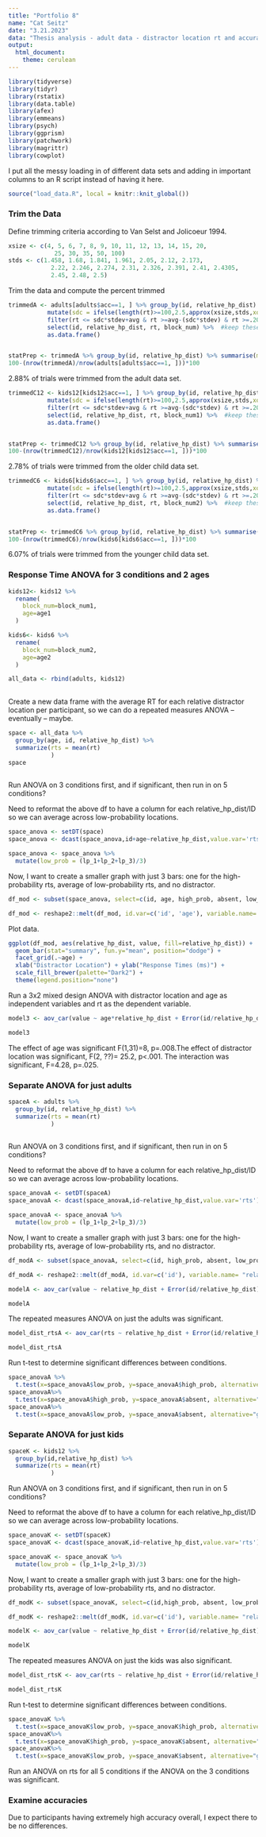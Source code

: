 ```yaml
---
title: "Portfolio 8"
name: "Cat Seitz"
date: "3.21.2023"
data: "Thesis analysis - adult data - distractor location rt and accuracy"
output: 
  html_document: 
    theme: cerulean
---
```


```r
library(tidyverse) 
library(tidyr)
library(rstatix)
library(data.table)
library(afex)
library(emmeans)
library(psych)
library(ggprism)
library(patchwork)
library(magrittr)
library(cowplot)
```

I put all the messy loading in of different data sets and adding in important columns to an R script instead of having it here. 
```r

source("load_data.R", local = knitr::knit_global())

```

### Trim the Data

Define trimming criteria according to Van Selst and Jolicoeur 1994.
```r
xsize <- c(4, 5, 6, 7, 8, 9, 10, 11, 12, 13, 14, 15, 20, 
             25, 30, 35, 50, 100)
stds <- c(1.458, 1.68, 1.841, 1.961, 2.05, 2.12, 2.173, 
            2.22, 2.246, 2.274, 2.31, 2.326, 2.391, 2.41, 2.4305, 
            2.45, 2.48, 2.5)
```

Trim the data and compute the percent trimmed
```r
trimmedA <- adults[adults$acc==1, ] %>% group_by(id, relative_hp_dist) %>%
           mutate(sdc = ifelse(length(rt)>=100,2.5,approx(xsize,stds,xout=length(rt))$y), avg = mean(rt), stdev = sd(rt)) %>%
           filter(rt <= sdc*stdev+avg & rt >=avg-(sdc*stdev) & rt >=.200) %>%
           select(id, relative_hp_dist, rt, block_num) %>%  #keep these columns in the new data frame
           as.data.frame()


statPrep <- trimmedA %>% group_by(id, relative_hp_dist) %>% summarise(measurement=mean(rt)) %>% as.data.frame()
100-(nrow(trimmedA)/nrow(adults[adults$acc==1, ]))*100
```
2.88% of trials were trimmed from the adult data set. 

```r
trimmedC12 <- kids12[kids12$acc==1, ] %>% group_by(id, relative_hp_dist) %>%
           mutate(sdc = ifelse(length(rt)>=100,2.5,approx(xsize,stds,xout=length(rt))$y), avg = mean(rt), stdev = sd(rt)) %>%
           filter(rt <= sdc*stdev+avg & rt >=avg-(sdc*stdev) & rt >=.200) %>%
           select(id, relative_hp_dist, rt, block_num1) %>%  #keep these columns in the new data frame
           as.data.frame()


statPrep <- trimmedC12 %>% group_by(id, relative_hp_dist) %>% summarise(measurement=mean(rt)) %>% as.data.frame()
100-(nrow(trimmedC12)/nrow(kids12[kids12$acc==1, ]))*100
```
2.78% of trials were trimmed from the older child data set. 

```r
trimmedC6 <- kids6[kids6$acc==1, ] %>% group_by(id, relative_hp_dist) %>%
           mutate(sdc = ifelse(length(rt)>=100,2.5,approx(xsize,stds,xout=length(rt))$y), avg = mean(rt), stdev = sd(rt)) %>%
           filter(rt <= sdc*stdev+avg & rt >=avg-(sdc*stdev) & rt >=.200) %>%
           select(id, relative_hp_dist, rt, block_num2) %>%  #keep these columns in the new data frame
           as.data.frame()


statPrep <- trimmedC6 %>% group_by(id, relative_hp_dist) %>% summarise(measurement=mean(rt)) %>% as.data.frame()
100-(nrow(trimmedC6)/nrow(kids6[kids6$acc==1, ]))*100
```
6.07% of trials were trimmed from the younger child data set.


### Response Time ANOVA for 3 conditions and 2 ages

```r

kids12<- kids12 %>%
  rename(
    block_num=block_num1,
    age=age1
  )

kids6<- kids6 %>%
  rename(
    block_num=block_num2,
    age=age2
  )


```


 
```r

all_data <- rbind(adults, kids12)
 
```

Create a new data frame with the average RT for each relative distractor location per participant, so we can do a repeated measures ANOVA -- eventually -- maybe. 

```r

space <- all_data %>%
  group_by(age, id, relative_hp_dist) %>%
  summarize(rts = mean(rt)
            )
space
  
```

Run ANOVA on 3 conditions first, and if significant, then run in on 5 conditions?

Need to reformat the above df to have a column for each relative_hp_dist/ID so we can average across low-probability locations. 

```r

space_anova <- setDT(space)
space_anova <- dcast(space_anova,id+age~relative_hp_dist,value.var='rts')

```

```r

space_anova <- space_anova %>%
  mutate(low_prob = (lp_1+lp_2+lp_3)/3)

```

Now, I want to create a smaller graph with just 3 bars: one for the high-probability rts, average of low-probability rts, and no distractor. 

```r

df_mod <- subset(space_anova, select=c(id, age, high_prob, absent, low_prob))

df_mod <- reshape2::melt(df_mod, id.var=c('id', 'age'), variable.name= "relative_hp_dist")

```

Plot data. 

```r
ggplot(df_mod, aes(relative_hp_dist, value, fill=relative_hp_dist)) +
  geom_bar(stat="summary", fun.y="mean", position="dodge") + 
  facet_grid(.~age) +
  xlab("Distractor Location") + ylab("Response Times (ms)") +
  scale_fill_brewer(palette="Dark2") +
  theme(legend.position="none")

```

Run a 3x2 mixed design ANOVA with distractor location and age as independent variables and rt as the dependent variable. 

```r

model3 <- aov_car(value ~ age*relative_hp_dist + Error(id/relative_hp_dist), data=df_mod)

model3

```

The effect of age was significant F(1,31)=8, p=.008.The effect of distractor location was significant, F(2, ??)= 25.2, p<.001. The interaction was significant, F=4.28, p=.025.

### Separate ANOVA for just adults

```r

spaceA <- adults %>%
  group_by(id, relative_hp_dist) %>%
  summarize(rts = mean(rt)
            )
  
```

Run ANOVA on 3 conditions first, and if significant, then run in on 5 conditions?

Need to reformat the above df to have a column for each relative_hp_dist/ID so we can average across low-probability locations. 

```r

space_anovaA <- setDT(spaceA)
space_anovaA <- dcast(space_anovaA,id~relative_hp_dist,value.var='rts')

```

```r

space_anovaA <- space_anovaA %>%
  mutate(low_prob = (lp_1+lp_2+lp_3)/3)

```

Now, I want to create a smaller graph with just 3 bars: one for the high-probability rts, average of low-probability rts, and no distractor. 

```r

df_modA <- subset(space_anovaA, select=c(id, high_prob, absent, low_prob))

df_modA <- reshape2::melt(df_modA, id.var=c('id'), variable.name= "relative_hp_dist")

```

```r

modelA <- aov_car(value ~ relative_hp_dist + Error(id/relative_hp_dist), data=df_modA)

modelA

```

The repeated measures ANOVA on just the adults was significant. 

```r

model_dist_rtsA <- aov_car(rts ~ relative_hp_dist + Error(id/relative_hp_dist), data=spaceA)

model_dist_rtsA


```

Run t-test to determine significant differences between conditions. 

```r

space_anovaA %>%
  t.test(x=space_anovaA$low_prob, y=space_anovaA$high_prob, alternative="greater", mu=0,paired = TRUE, conf.level = .95) 
space_anovaA%>%
  t.test(x=space_anovaA$high_prob, y=space_anovaA$absent, alternative="greater", mu=0, paired =TRUE, conf.level = .95) 
space_anovaA%>%
  t.test(x=space_anovaA$low_prob, y=space_anovaA$absent, alternative="greater", mu=0, paired =TRUE, conf.level = .95)

```

### Separate ANOVA for just kids


```r

spaceK <- kids12 %>%
  group_by(id,relative_hp_dist) %>%
  summarize(rts = mean(rt)
            )

```

Run ANOVA on 3 conditions first, and if significant, then run in on 5 conditions?

Need to reformat the above df to have a column for each relative_hp_dist/ID so we can average across low-probability locations. 

```r

space_anovaK <- setDT(spaceK)
space_anovaK <- dcast(space_anovaK,id~relative_hp_dist,value.var='rts')

```

```r

space_anovaK <- space_anovaK %>%
  mutate(low_prob = (lp_1+lp_2+lp_3)/3)

```

Now, I want to create a smaller graph with just 3 bars: one for the high-probability rts, average of low-probability rts, and no distractor. 

```r

df_modK <- subset(space_anovaK, select=c(id,high_prob, absent, low_prob))

df_modK <- reshape2::melt(df_modK, id.var=c('id'), variable.name= "relative_hp_dist")

```

```r

modelK <- aov_car(value ~ relative_hp_dist + Error(id/relative_hp_dist), data=df_modK)

modelK

```

The repeated measures ANOVA on just the kids was also significant.

```r

model_dist_rtsK <- aov_car(rts ~ relative_hp_dist + Error(id/relative_hp_dist), data=spaceK)

model_dist_rtsK


```

Run t-test to determine significant differences between conditions. 

```r

space_anovaK %>%
  t.test(x=space_anovaK$low_prob, y=space_anovaK$high_prob, alternative="greater", mu=0,paired = TRUE, conf.level = .95) 
space_anovaK%>%
  t.test(x=space_anovaK$high_prob, y=space_anovaK$absent, alternative="greater", mu=0, paired =TRUE, conf.level = .95) 
space_anovaK%>%
  t.test(x=space_anovaK$low_prob, y=space_anovaK$absent, alternative="greater", mu=0, paired =TRUE, conf.level = .95)

```


Run an ANOVA on rts for all 5 conditions if the ANOVA on the 3 conditions was significant. 






### Examine accuracies

Due to participants having extremely high accuracy overall, I expect there to be no differences. 
